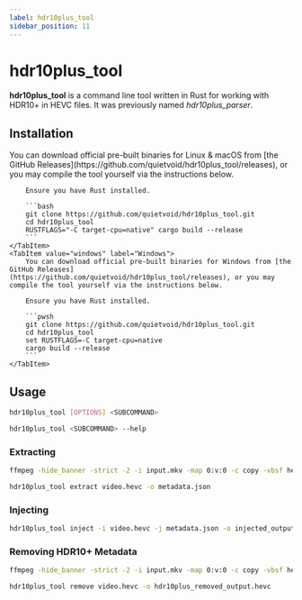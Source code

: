 ```yaml
---
label: hdr10plus_tool
sidebar_position: 11
---
```



# hdr10plus_tool

**hdr10plus_tool** is a command line tool written in Rust for working with HDR10+ in HEVC files. It was previously named *hdr10plus_parser*.

## Installation

<Tabs>
    <TabItem value="unixlike" label="Linux & macOS">
        You can download official pre-built binaries for Linux & macOS from [the GitHub Releases](https://github.com/quietvoid/hdr10plus_tool/releases), or you may compile the tool yourself via the instructions below.

        Ensure you have Rust installed.

        ```bash
        git clone https://github.com/quietvoid/hdr10plus_tool.git
        cd hdr10plus_tool
        RUSTFLAGS="-C target-cpu=native" cargo build --release
        ```
    </TabItem>
    <TabItem value="windows" label="Windows">
        You can download official pre-built binaries for Windows from [the GitHub Releases](https://github.com/quietvoid/hdr10plus_tool/releases), or you may compile the tool yourself via the instructions below.

        Ensure you have Rust installed.

        ```pwsh
        git clone https://github.com/quietvoid/hdr10plus_tool.git
        cd hdr10plus_tool
        set RUSTFLAGS=-C target-cpu=native 
        cargo build --release
        ```
    </TabItem>
</Tabs>

## Usage

```bash title="General usage"
hdr10plus_tool [OPTIONS] <SUBCOMMAND>
```
```bash title="Get more options for a subcommand"
hdr10plus_tool <SUBCOMMAND> --help
```
### Extracting
```bash title="Extract using FFmpeg pipe (Recommended)"
ffmpeg -hide_banner -strict -2 -i input.mkv -map 0:v:0 -c copy -vbsf hevc_mp4toannexb -f hevc - | hdr10plus_tool extract -o metadata.json -
```
```bash title="Extract from raw bitstream"
hdr10plus_tool extract video.hevc -o metadata.json
```
### Injecting

```bash title="Inject to raw bitstream"
hdr10plus_tool inject -i video.hevc -j metadata.json -o injected_output.hevc
```
### Removing HDR10+ Metadata

```bash title="Remove using FFmpeg pipe (Recommended)"
ffmpeg -hide_banner -strict -2 -i input.mkv -map 0:v:0 -c copy -vbsf hevc_mp4toannexb -f hevc - | hdr10plus_tool remove -
```
```bash title="Remove from raw bitstream"
hdr10plus_tool remove video.hevc -o hdr10plus_removed_output.hevc
```